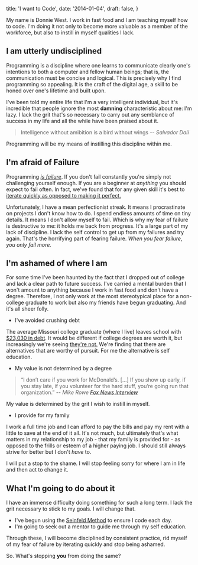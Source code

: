   title: 'I want to Code',
  date: '2014-01-04',
  draft: false,
}

My name is Donnie West. I work in fast food and I am teaching myself how to code. I'm doing it not only to become more valuable as a member of the workforce, but also to instill in myself qualities I lack.

## I am utterly undisciplined

Programming is a discipline where one learns to communicate clearly one's intentions to both a computer and fellow human beings; that is, the communication must be concise and logical. This is precisely why I find programming so appealing. It is the craft of the digital age, a skill to be honed over one's lifetime and built upon.

<!-- more -->

I've been told my entire life that I'm a very intelligent individual, but it's incredible that people ignore the most **damning** characteristic about me: I'm lazy. I lack the grit that's so necessary to carry out any semblance of success in my life and all the while have been praised about it.

> Intelligence without amibition is a bird without wings
> -- <cite>Salvador Dalí</cite>

Programming will be my means of instilling this discipline within me.

## I'm afraid of Failure

Programming [*is failure*](https://medium.com/tech-talk/b4c8a249e70f). If you don't fail constantly you're simply not challenging yourself enough. If you are a beginner at *anything* you should expect to fail often. In fact, we've found that for any given skill it's best to [iterate quickly as opposed to making it perfect.](http://jamesclear.com/repetitions)

Unfortunately, I have a mean perfectionist streak. It means I procrastinate on projects I don't know how to do. I spend endless amounts of time on tiny details. It means I don't allow myself to fail. Which is why my fear of failure is destructive to me: it holds me back from progress. It's a large part of my lack of discipline. I lack the self control to get up from my failures and try again. That's the horrifying part of fearing failure. *When you fear failure, you only fail more.*

## I'm ashamed of where I am

For some time I've been haunted by the fact that I dropped out of college and lack a clear path to future success. I've carried a mental burden that I won't amount to anything because I work in fast food and don't have a degree. Therefore, I not only work at the most stereotypical place for a non-college graduate to work but also my friends have begun graduating.
And it's all sheer folly.

- I've avoided crushing debt

The average Missouri college graduate (where I live) leaves school with [$23,030 in debt](http://projectonstudentdebt.org/state_by_state-view2013.php?area=MO). It would be different if college degrees are worth it, but increasingly we're seeing [they're not.](http://www.sfgate.com/education/article/Is-college-worth-the-cost-Study-casts-doubt-4500844.php) We're finding that there are alternatives that are worthy of pursuit. For me the alternative is self education.

- My value is not determined by a degree

> “I don’t care if you work for McDonald’s. […] If you show up early, if you stay late, if you volunteer for the hard stuff, you’re going run that organization.”
> -- <cite> Mike Rowe [Fox News Interview](http://foxnewsinsider.com/2013/08/04/mike-rowe-dirty-jobs-alternative-college-degree)</cite>

  My value is determined by the grit I wish to instill in myself.

- I provide for my family

I work a full time job and I can afford to pay the bills and pay my rent with a little to save at the end of it all. It's not much, but ultimately that's what matters in my relationship to my job - that my family is provided for - as opposed to the frills or esteem of a higher paying job. I should still always strive for better but I don't *have* to.

I will put a stop to the shame. I will stop feeling sorry for where I am in life and then act to change it.

## What I'm going to do about it


I have an immense difficulty doing something for such a long term. I lack the grit necessary to stick to my goals. I will change that. 

* I've begun using the [Seinfeld Method](http://jamesclear.com/stop-procrastinating-seinfeld-strategy) to ensure I code each day.
* I'm going to seek out a mentor to guide me through my self education.

Through these, I will become disciplined by consistent practice, rid myself of my fear of failure by iterating quickly and stop being ashamed.

So. What's stopping **you** from doing the same?
